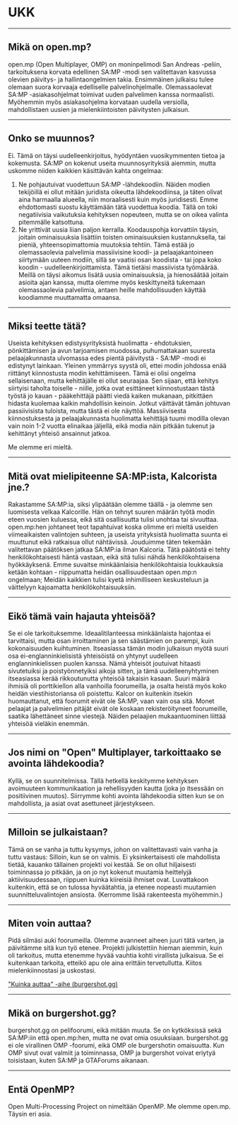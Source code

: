 # UKK

<hr />

## Mikä on open.mp?

open.mp (Open Multiplayer, OMP) on moninpelimodi San Andreas -peliin, tarkoituksena korvata edellinen SA:MP -modi sen valitettavan kasvussa olevien päivitys- ja hallintaongelmien takia. Ensimmäinen julkaisu tulee olemaan suora korvaaja edelliselle palvelinohjelmalle. Olemassaolevat SA:MP -asiakasohjelmat toimivat uuden palvelimen kanssa normaalisti. Myöhemmin myös asiakasohjelma korvataan uudella versiolla, mahdollistaen uusien ja mielenkiintoisten päivitysten julkaisun.

<hr />

## Onko se muunnos?

Ei. Tämä on täysi uudelleenkirjoitus, hyödyntäen vuosikymmenten tietoa ja kokemusta. SA:MP on kokenut useita muunnosyrityksiä aiemmin, mutta uskomme niiden kaikkien käsittävän kahta ongelmaa:

1. Ne pohjautuivat vuodettuun SA:MP -lähdekoodiin. Näiden modien tekijöillä ei ollut mitään juridista oikeutta lähdekoodiinsa, ja täten olivat aina harmaalla alueella, niin moraalisesti kuin myös juridisesti. Emme ehdottomasti suostu käyttämään tätä vuodettua koodia. Tällä on toki negatiivisia vaikutuksia kehityksen nopeuteen, mutta se on oikea valinta pitemmälle katsottuna.
2. Ne yrittivät uusia liian paljon kerralla. Koodauspohja korvattiin täysin, joitain ominaisuuksia lisättiin toisten ominaisuuksien kustannuksella, tai pieniä, yhteensopimattomia muutoksia tehtiin. Tämä estää jo olemassaolevia palvelimia massiivisine koodi- ja pelaajakantoineen siirtymään uuteen modiin, sillä se vaatisi osan koodista - tai jopa koko koodin - uudelleenkirjoittamista. Tämä tietäisi massiivista työmäärää. Meillä on täysi aikomus lisätä uusia ominaisuuksia, ja hienosäätää joitain asioita ajan kanssa, mutta olemme myös keskittyneitä tukemaan olemassaolevia palvelimia, antaen heille mahdollisuuden käyttää koodiamme muuttamatta omaansa.

<hr />

## Miksi teette tätä?

Useista kehityksen edistysyrityksistä huolimatta - ehdotuksien, pönkittämisen ja avun tarjoamisen muodossa, puhumattakaan suuresta pelaajakunnasta ulvomassa edes pientä päivitystä - SA:MP -modi ei edistynyt lainkaan. Yleinen ymmärrys syystä oli, ettei modin johdossa enää riittänyt kiinnostusta modin kehittämiseen. Tämä ei olisi ongelma sellaisenaan, mutta kehittäjälle ei ollut seuraajaa. Sen sijaan, että kehitys siirtyisi taholta toiselle - niille, jotka ovat esittäneet kiinnostustaan tästä työstä jo kauan - pääkehittäjä päätti viedä kaiken mukanaan, pitkittäen hidasta kuolemaa kaikin mahdollisin keinoin. Jotkut väittävät tämän johtuvan passiivisista tuloista, mutta tästä ei ole näyttöä. Massiivisesta kiinnostuksesta ja pelaajakunnasta huolimatta kehittäjä tuumi modilla olevan vain noin 1-2 vuotta elinaikaa jäljellä, eikä modia näin pitkään tukenut ja kehittänyt yhteisö ansainnut jatkoa.

Me olemme eri mieltä.

<hr />

## Mitä ovat mielipiteenne SA:MP:ista, Kalcorista jne.?

Rakastamme SA:MP:ia, siksi ylipäätään olemme täällä - ja olemme sen luomisesta velkaa Kalcorille. Hän on tehnyt suuren määrän työtä modin eteen vuosien kuluessa, eikä sitä osallisuutta tulisi unohtaa tai sivuuttaa. open.mp:hen johtaneet teot tapahtuivat koska olimme eri mieltä useiden viimeaikaisten valintojen suhteen, ja useista yrityksistä huolimatta suunta ei muuttunut eikä ratkaisua ollut nähtävissä. Jouduimme täten tekemään valitettavan päätöksen jatkaa SA:MP:ia ilman Kalcoria. Tätä päätöstä ei tehty henkilökohtaisesti häntä vastaan, eikä sitä tulisi nähdä henkilökohtaisena hyökkäyksenä. Emme suvaitse minkäänlaisia henkilökohtaisia loukkauksia ketään kohtaan - riippumatta heidän osallisuudestaan open.mp:n ongelmaan; Meidän kaikkien tulisi kyetä inhimilliseen keskusteluun ja väittelyyn kajoamatta henkilökohtaisuuksiin.

<hr />

## Eikö tämä vain hajauta yhteisöä?

Se ei ole tarkoituksemme. Ideaalitilanteessa minkäänlaista hajontaa ei tarvittaisi, mutta osan irroittaminen ja sen säästämien on parempi, kuin kokonaisuuden kuihtuminen. Itseasiassa tämän modin julkaisun myötä suuri osa ei-englanninkielisistä yhteisöistä on yhtynyt uudelleen englanninkielissen puolen kanssa. Nämä yhteisöt joutuivat hitaasti sivutetuiksi ja poistyönnetyiksi aikoja sitten, ja tämä uudelleenyhtyminen itseasiassa kerää rikkoutunutta yhteisöä takaisin kasaan. Suuri määrä ihmisiä oli porttikiellon alla vanhoilla foorumeilla, ja osalta heistä myös koko heidän viestihistoriansa oli poistettu. Kalcor on kuitenkin itsekin huomauttanut, että foorumit eivät ole SA:MP, vaan vain osa sitä. Monet pelaajat ja palvelimien pitäjät eivät ole koskaan rekisteröityneet foorumeille, saatika lähettäneet sinne viestejä. Näiden pelaajien mukaantuominen liittää yhteisöä vieläkin enemmän.

<hr />

## Jos nimi on "Open" Multiplayer, tarkoittaako se avointa lähdekoodia?

Kyllä, se on suunnitelmissa. Tällä hetkellä keskitymme kehityksen avoimuuteen kommunikaation ja rehellisyyden kautta (joka jo itsessään on positiivinen muutos). Siirrymme kohti avointa lähdekoodia sitten kun se on mahdollista, ja asiat ovat asettuneet järjestykseen.

<hr />

## Milloin se julkaistaan?

Tämä on se vanha ja tuttu kysymys, johon on valitettavasti vain vanha ja tuttu vastaus: Silloin, kun se on valmis. Ei yksinkertaisesti ole mahdollista tietää, kauanko tällainen projekti voi kestää. Se on ollut hiljaisesti toiminnassa jo pitkään, ja on jo nyt kokenut muutamia heittelyjä aktiivisuudessaan, riippuen kuinka kiireisiä ihmiset ovat. Luvattakoon kuitenkin, että se on tulossa hyväätahtia, ja etenee nopeasti muutamien suunnitteluvalintojen ansiosta. (Kerromme lisää rakenteesta myöhemmin.)

<hr />

## Miten voin auttaa?

Pidä silmäsi auki foorumeilla. Olemme avanneet aiheen juuri tätä varten, ja päivitämme sitä kun työ etenee. Projekti julkistettiin hieman aiemmin, kuin oli tarkoitus, mutta etenemme hyvää vauhtia kohti virallista julkaisua. Se ei kuitenkaan tarkoita, etteikö apu ole aina erittäin tervetullutta. Kiitos mielenkiinnostasi ja uskostasi.

["Kuinka auttaa" -aihe (burgershot.gg)](https://www.burgershot.gg/showthread.php?tid=99)

<hr />

## Mikä on burgershot.gg?

burgershot.gg on pelifoorumi, eikä mitään muuta. Se on kytköksissä sekä SA:MP:iin että open.mp:hen, mutta ne ovat omia osuuksiaan. burgershot.gg ei ole virallinen OMP -foorumi, eikä OMP ole burgershotin omaisuutta. Kun OMP sivut ovat valmiit ja toiminnassa, OMP ja burgershot voivat eriytyä toisistaan, kuten SA:MP ja GTAForums aikanaan.

<hr />

## Entä OpenMP?

Open Multi-Processing Project on nimeltään OpenMP. Me olemme open.mp. Täysin eri asia.
